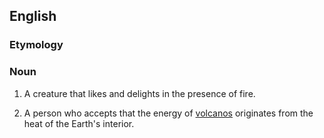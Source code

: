 ==English==

===Etymology===
{{confix|en|pyro|phile}}

===Noun===
{{en-noun}}

# A creature that likes and delights in the presence of fire.
# {{lb|en|dated|rare}} A person who accepts that the energy of [[volcano]]s originates from the heat of the Earth's interior.

{{C|en|Fire}}
